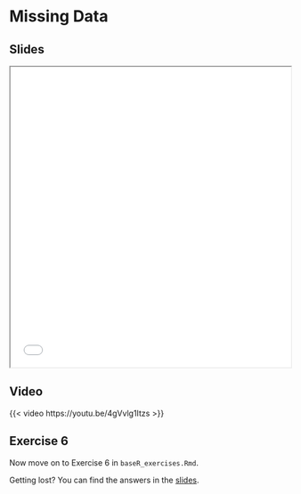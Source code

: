 # Missing Data

## Slides

```{=html}
<iframe class="slide-deck" src="slides/slides_introduction.html#missing-data" title="Missing data" width="100%" height="540"></iframe>
```

## Video

{{< video https://youtu.be/4gVvlg1Itzs >}}

## Exercise 6

Now move on to Exercise 6 in `baseR_exercises.Rmd`.

::: {.callout-tip}
Getting lost? You can find the answers in the [slides](slides/slides_introduction.html#predict-the-answer-see-exercise-6).
:::